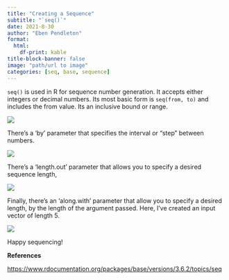 ```yaml
---
title: "Creating a Sequence"
subtitle: "`seq()`"
date: 2021-8-30
author: "Eben Pendleton"
format:
  html:
    df-print: kable
title-block-banner: false
image: "path/url to image"
categories: [seq, base, sequence]
---
```


`seq()` is used in R for sequence number generation. It accepts either integers or decimal numbers. Its most basic form is `seq(from, to)` and includes the from value. Its an inclusive bound or range.

![](images/seq1.png)

There's a 'by' parameter that specifies the interval or "step" between numbers.

![](images/seq2.png)

There's a 'length.out' parameter that allows you to specify a desired sequence length,

![](images/seq3.png)

Finally, there's an 'along.with' parameter that allow you to specify a desired length, by the length of the argument passed. Here, I've created an input vector of length 5.

![](images/seq4.png)

Happy sequencing!

**References**

<https://www.rdocumentation.org/packages/base/versions/3.6.2/topics/seq>
